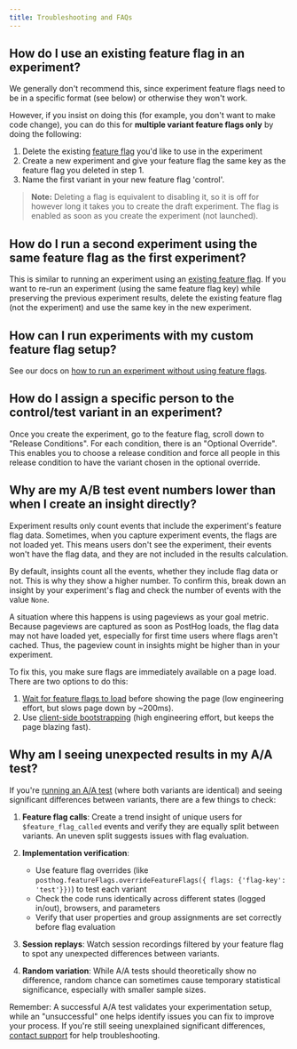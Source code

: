 ```yaml
---
title: Troubleshooting and FAQs
---
```



## How do I use an existing feature flag in an experiment?

We generally don't recommend this, since experiment feature flags need to be in a specific format (see below) or otherwise they won't work.

However, if you insist on doing this (for example, you don't want to make code change), you can do this for **multiple variant feature flags only** by doing the following:

1. Delete the existing [feature flag](https://app.posthog.com/feature_flags) you'd like to use in the experiment
2. Create a new experiment and give your feature flag the same key as the feature flag you deleted in step 1.
3. Name the first variant in your new feature flag 'control'.

<ProductScreenshot
    imageLight = {ReuseFeatureFlagLight}
    imageDark = {ReuseFeatureFlagDark}
    alt = "Reuse an existing feature flag for an experiment"
    classes = "rounded"
/>

> **Note:** Deleting a flag is equivalent to disabling it, so it is off for however long it takes you to create the draft experiment. The flag is enabled as soon as you create the experiment (not launched).

## How do I run a second experiment using the same feature flag as the first experiment?

This is similar to running an experiment using an [existing feature flag](#how-do-i-use-an-existing-feature-flag-in-an-experiment). If you want to re-run an experiment (using the same feature flag key) while preserving the previous experiment results, delete the existing feature flag (not the experiment) and use the same key in the new experiment.

## How can I run experiments with my custom feature flag setup?

See our docs on [how to run an experiment without using feature flags](/docs/experiments/running-experiments-without-feature-flags).

## How do I assign a specific person to the control/test variant in an experiment?

Once you create the experiment, go to the feature flag, scroll down to "Release Conditions". For each condition, there is an "Optional Override". This enables you to choose a release condition and force all people in this release condition to have the variant chosen in the optional override.

<ProductVideo
    videoLight = {AssignAnOverrideLight}
    videoDark = {AssignAnOverrideDark}
    alt = "How to assign an experiment override"
    classes = "rounded"
/>


<FAQFalseOrNoneEvents />

## Why are my A/B test event numbers lower than when I create an insight directly?

Experiment results only count events that include the experiment's feature flag data. Sometimes, when you capture experiment events, the flags are not loaded yet. This means users don't see the experiment, their events won't have the flag data, and they are not included in the results calculation.

By default, insights count all the events, whether they include flag data or not. This is why they show a higher number. To confirm this, break down an insight by your experiment's flag and check the number of events with the value `None`.

A situation where this happens is using pageviews as your goal metric. Because pageviews are captured as soon as PostHog loads, the flag data may not have loaded yet, especially for first time users where flags aren't cached. Thus, the pageview count in insights might be higher than in your experiment.

To fix this, you make sure flags are immediately available on a page load. There are two options to do this:

1. [Wait for feature flags to load](/docs/feature-flags/adding-feature-flag-code#ensuring-flags-are-loaded-before-usage) before showing the page (low engineering effort, but slows page down by ~200ms).
2. Use [client-side bootstrapping](/docs/feature-flags/bootstrapping) (high engineering effort, but keeps the page blazing fast).

## Why am I seeing unexpected results in my A/A test?

If you're [running an A/A test](/tutorials/aa-testing) (where both variants are identical) and seeing significant differences between variants, there are a few things to check:

1. **Feature flag calls**: Create a trend insight of unique users for `$feature_flag_called` events and verify they are equally split between variants. An uneven split suggests issues with flag evaluation.

2. **Implementation verification**:
   - Use feature flag overrides (like `posthog.featureFlags.overrideFeatureFlags({ flags: {'flag-key': 'test'}})`) to test each variant
   - Check the code runs identically across different states (logged in/out), browsers, and parameters
   - Verify that user properties and group assignments are set correctly before flag evaluation

3. **Session replays**: Watch session recordings filtered by your feature flag to spot any unexpected differences between variants.

4. **Random variation**: While A/A tests should theoretically show no difference, random chance can sometimes cause temporary statistical significance, especially with smaller sample sizes.

Remember: A successful A/A test validates your experimentation setup, while an "unsuccessful" one helps identify issues you can fix to improve your process. If you're still seeing unexplained significant differences, [contact support](https://app.posthog.com/home#supportModal=bug%3Aexperiments) for help troubleshooting.
